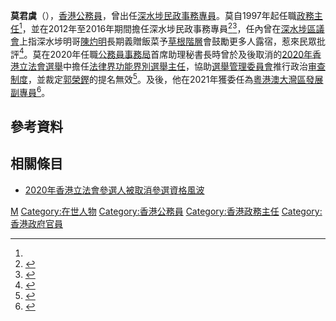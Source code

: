 '''莫君虞'''（{{lang-en|Benjamin Mok Kwan-yu}}），[[香港|香港]][[香港公務員|公務員]]，曾出任[[深水埗區|深水埗]][[民政事務專員|民政事務專員]]。莫自1997年起任職[[政務主任|政務主任]]<ref name="ben"/>，並在2012年至2016年期間擔任深水埗民政事務專員<ref name="ben">{{Cite web|url=https://www.info.gov.hk/gia/general/201203/11/P201203090432.htm|title=新任深水埗民政事務專員履新|date=2012-03-11|work=香港特別行政區政府新聞公報|accessdate=2020-11-17|archive-date=2019-09-02|archive-url=https://web.archive.org/web/20190902022853/https://www.info.gov.hk/gia/general/201203/11/P201203090432.htm|dead-url=no}}</ref><ref>{{Cite web|url=https://www.info.gov.hk/gia/general/201606/26/P201606240599.htm|title=新任深水埗民政事務專員履新|date=2016-06-26|work=香港特別行政區政府新聞公報|accessdate=2020-11-17|archive-date=2020-12-19|archive-url=https://web.archive.org/web/20201219052958/https://www.info.gov.hk/gia/general/201606/26/P201606240599.htm|dead-url=no}}</ref>，任內曾在[[深水埗區議會|深水埗區議會]]上指深水埗明哥[[陳灼明|陳灼明]]長期義贈飯菜予[[草根|草根階層]]會鼓勵更多人露宿，惹來民眾批評<ref>{{Cite web|url=http://www.passiontimes.hk/article/09-05-2013/4820|title=深水埗志願團體開記者會　促莫君虞李源雄道歉下台|date=2013-05-09|work=[[熱血時報|熱血時報]]|accessdate=2020-11-17|archive-date=2015-06-15|archive-url=https://web.archive.org/web/20150615022705/http://www.passiontimes.hk/article/09-05-2013/4820|dead-url=no}}</ref>。莫在2020年任職[[公務員事務局|公務員事務局]]首席助理秘書長時曾於及後取消的[[2020年香港立法會選舉|2020年香港立法會選舉]]中擔任[[法律界功能界別|法律界功能界別]][[選舉主任|選舉主任]]，協助[[選舉管理委員會_(香港)|選舉管理委員會]]推行政治[[审查制度|审查制度]]，並裁定[[郭榮鏗|郭榮鏗]]的提名無效<ref>{{Cite web|url=https://hk.appledaily.com/local/20200812/Q6NBUNR4FBAA7NRJGFW26HRDCI/|title=DQ主任封殺郭榮鏗後有職升？|date=2020-08-12|work=蘋果日報 (香港)|accessdate=2020-11-17|archive-date=2020-12-19|archive-url=https://web.archive.org/web/20201219053006/https://hk.appledaily.com/local/20200812/Q6NBUNR4FBAA7NRJGFW26HRDCI/|dead-url=yes}}</ref>。及後，他在2021年獲委任為[[粵港澳大灣區發展辦公室|粵港澳大灣區發展副專員]]<ref>{{cite web|url=https://www.legco.gov.hk/yr20-21/chinese/panels/ci/alist/ci20210615-alist.pdf|title=工商事務委員會2021年6月15日會議出席名單|date=2021-06-15|work=香港立法會|access-date=2021-06-29|archive-date=2021-06-29|archive-url=https://web.archive.org/web/20210629060648/https://www.legco.gov.hk/yr20-21/chinese/panels/ci/alist/ci20210615-alist.pdf|dead-url=no}}</ref>。

== 參考資料 ==
{{reflist|30em}}

== 相關條目 ==
* [[2020年香港立法會參選人被取消參選資格風波|2020年香港立法會參選人被取消參選資格風波]]

{{s-start}}
{{s-gov}}
{{s-bef | before=[[陳穎韶|陳穎韶]]}}
{{s-ttl | title=[[深水埗區|深水埗]][[民政事務專員|民政事務專員]] | years= 2012年3月12日－2016年6月26日}}
{{s-aft | after=[[李國雄|李國雄]]}}
{{s-end}}

{{Portal bar|香港|政治|人物}}

{{DEFAULTSORT:Mok, Benjamin Kwan-yu}}
[[Category:莫姓|M]]
[[Category:在世人物|Category:在世人物]]
[[Category:香港公務員|Category:香港公務員]]
[[Category:香港政務主任|Category:香港政務主任]]
[[Category:香港政府官員|Category:香港政府官員]]